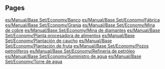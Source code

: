 
== Pages ==
[[es/Manual/Base Set/Economy/Banco]]
[[es/Manual/Base Set/Economy/Fábrica]]
[[es/Manual/Base Set/Economy/Granja]]
[[es/Manual/Base Set/Economy/Mina de cobre]]
[[es/Manual/Base Set/Economy/Mina de diamantes]]
[[es/Manual/Base Set/Economy/Planta procesadora de alimentos]]
[[es/Manual/Base Set/Economy/Plantación de caucho]]
[[es/Manual/Base Set/Economy/Plantación de fruta]]
[[es/Manual/Base Set/Economy/Pozos petrolíferos]]
[[es/Manual/Base Set/Economy/Refinería de petróleo]]
[[es/Manual/Base Set/Economy/Suministro de agua]]
[[es/Manual/Base Set/Economy/Torre de agua]]
